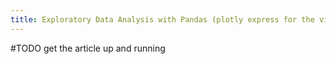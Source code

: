 ```yaml
---
title: Exploratory Data Analysis with Pandas (plotly express for the visualization)
---
```


#TODO get the article up and running
